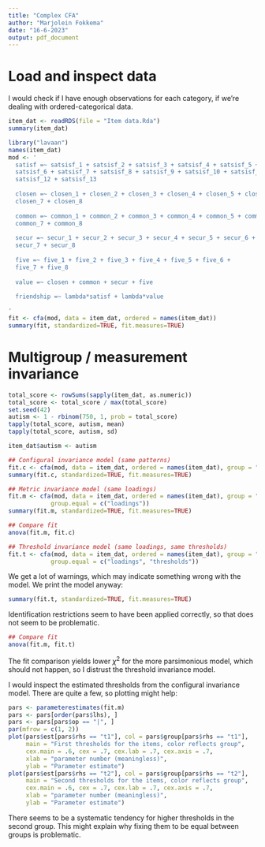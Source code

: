 ---
title: "Complex CFA"
author: "Marjolein Fokkema"
date: "16-6-2023"
output: pdf_document
---

# Load and inspect data

I would check if I have enough observations for each category, if we're dealing with ordered-categorical data.

```{r}
item_dat <- readRDS(file = "Item data.Rda")
summary(item_dat)
``` 


```{r}
library("lavaan")
names(item_dat)
mod <- '
  satisf =~ satsisf_1 + satsisf_2 + satsisf_3 + satsisf_4 + satsisf_5 +
  satsisf_6 + satsisf_7 + satsisf_8 + satsisf_9 + satsisf_10 + satsisf_11 + 
  satsisf_12 + satsisf_13
  
  closen =~ closen_1 + closen_2 + closen_3 + closen_4 + closen_5 + closen_6 + 
  closen_7 + closen_8 
  
  common =~ common_1 + common_2 + common_3 + common_4 + common_5 + common_6 + 
  common_7 + common_8 
  
  secur =~ secur_1 + secur_2 + secur_3 + secur_4 + secur_5 + secur_6 + 
  secur_7 + secur_8 
  
  five =~ five_1 + five_2 + five_3 + five_4 + five_5 + five_6 + 
  five_7 + five_8 
  
  value =~ closen + common + secur + five
  
  friendship =~ lambda*satisf + lambda*value

'
fit <- cfa(mod, data = item_dat, ordered = names(item_dat))
summary(fit, standardized=TRUE, fit.measures=TRUE)
```


# Multigroup / measurement invariance

```{r}
total_score <- rowSums(sapply(item_dat, as.numeric)) 
total_score <- total_score / max(total_score)
set.seed(42)
autism <- 1 - rbinom(750, 1, prob = total_score)
tapply(total_score, autism, mean)
tapply(total_score, autism, sd)
```

```{r}
item_dat$autism <- autism

## Configural invariance model (same patterns)
fit.c <- cfa(mod, data = item_dat, ordered = names(item_dat), group = "autism")
summary(fit.c, standardized=TRUE, fit.measures=TRUE)

## Metric invariance model (same loadings)
fit.m <- cfa(mod, data = item_dat, ordered = names(item_dat), group = "autism",
            group.equal = c("loadings"))
summary(fit.m, standardized=TRUE, fit.measures=TRUE)

## Compare fit
anova(fit.m, fit.c)
```


```{r}
## Threshold invariance model (same loadings, same thresholds)
fit.t <- cfa(mod, data = item_dat, ordered = names(item_dat), group = "autism",
            group.equal = c("loadings", "thresholds"))
```

We get a lot of warnings, which may indicate something wrong with the model. We print the model anyway:

```{r}
summary(fit.t, standardized=TRUE, fit.measures=TRUE)
```
 
Identification restrictions seem to have been applied correctly, so that does not seem to be problematic.

```{r}
## Compare fit
anova(fit.m, fit.t)
```

The fit comparison yields lower $\chi^2$ for the more parsimonious model, which should not happen, so I distrust the threshold invariance model.

I would inspect the estimated thresholds from the configural invariance model. There are quite a few, so plotting might help:

```{r, fig.height=3, fig.width=7}
pars <- parameterestimates(fit.m)
pars <- pars[order(pars$lhs), ]
pars <- pars[pars$op == "|", ]
par(mfrow = c(1, 2))
plot(pars$est[pars$rhs == "t1"], col = pars$group[pars$rhs == "t1"],
     main = "First thresholds for the items, color reflects group", 
     cex.main = .6, cex = .7, cex.lab = .7, cex.axis = .7, 
     xlab = "parameter number (meaningless)",
     ylab = "Parameter estimate")
plot(pars$est[pars$rhs == "t2"], col = pars$group[pars$rhs == "t2"],
     main = "Second thresholds for the items, color reflects group",
     cex.main = .6, cex = .7, cex.lab = .7, cex.axis = .7,
     xlab = "parameter number (meaningless)",
     ylab = "Parameter estimate")
```
There seems to be a systematic tendency for higher thresholds in the second group. This might explain why fixing them to be equal between groups is problematic.



